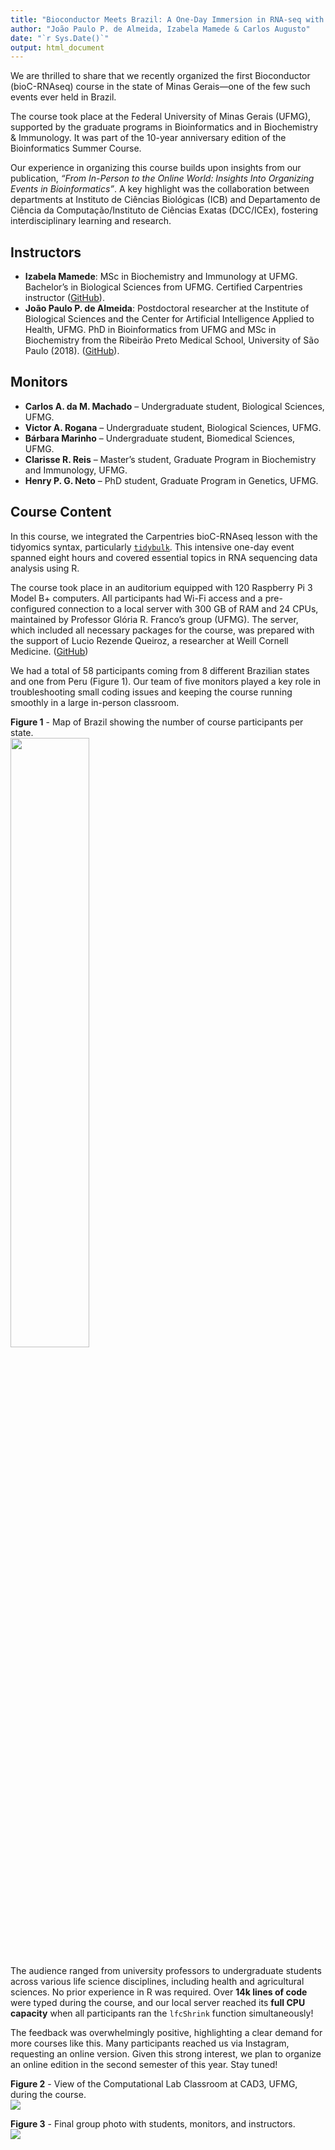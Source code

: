 ```yaml
---
title: "Bioconductor Meets Brazil: A One-Day Immersion in RNA-seq with tidybulk and Carpentries"
author: "João Paulo P. de Almeida, Izabela Mamede & Carlos Augusto"
date: "`r Sys.Date()`"
output: html_document
---
```


We are thrilled to share that we recently organized the first Bioconductor (bioC-RNAseq) course in the state of Minas Gerais—one of the few such events ever held in Brazil.

The course took place at the Federal University of Minas Gerais (UFMG), supported by the graduate programs in Bioinformatics and in Biochemistry & Immunology. It was part of the 10-year anniversary edition of the Bioinformatics Summer Course.

Our experience in organizing this course builds upon insights from our publication, _“From In-Person to the Online World: Insights Into Organizing Events in Bioinformatics”_. A key highlight was the collaboration between departments at Instituto de Ciências Biológicas (ICB) and Departamento de Ciência da Computação/Instituto de Ciências Exatas (DCC/ICEx), fostering interdisciplinary learning and research.

## Instructors

- **Izabela Mamede**: MSc in Biochemistry and Immunology at UFMG. Bachelor’s in Biological Sciences from UFMG. Certified Carpentries instructor ([GitHub](https://github.com/izabelamc)).
- **João Paulo P. de Almeida**: Postdoctoral researcher at the Institute of Biological Sciences and the Center for Artificial Intelligence Applied to Health, UFMG. PhD in Bioinformatics from UFMG and MSc in Biochemistry from the Ribeirão Preto Medical School, University of São Paulo (2018). ([GitHub](https://github.com/jppalmeida)).

## Monitors

- **Carlos A. da M. Machado** – Undergraduate student, Biological Sciences, UFMG.  
- **Victor A. Rogana** – Undergraduate student, Biological Sciences, UFMG.  
- **Bárbara Marinho** – Undergraduate student, Biomedical Sciences, UFMG.  
- **Clarisse R. Reis** – Master’s student, Graduate Program in Biochemistry and Immunology, UFMG.  
- **Henry P. G. Neto** – PhD student, Graduate Program in Genetics, UFMG.  

## Course Content

In this course, we integrated the Carpentries bioC-RNAseq lesson with the tidyomics syntax, particularly [`tidybulk`](https://github.com/stemangiola/tidybulk). This intensive one-day event spanned eight hours and covered essential topics in RNA sequencing data analysis using R.

The course took place in an auditorium equipped with 120 Raspberry Pi 3 Model B+ computers. All participants had Wi-Fi access and a pre-configured connection to a local server with 300 GB of RAM and 24 CPUs, maintained by Professor Glória R. Franco’s group (UFMG). The server, which included all necessary packages for the course, was prepared with the support of Lucio Rezende Queiroz, a researcher at Weill Cornell Medicine. ([GitHub](https://github.com/luciorezende))

We had a total of 58 participants coming from 8 different Brazilian states and one from Peru (Figure 1). Our team of five monitors played a key role in troubleshooting small coding issues and keeping the course running smoothly in a large in-person classroom.

**Figure 1** - Map of Brazil showing the number of course participants per state.  
<img src="figure1.png" width="50%" />

The audience ranged from university professors to undergraduate students across various life science disciplines, including health and agricultural sciences. No prior experience in R was required. Over **14k lines of code** were typed during the course, and our local server reached its **full CPU capacity** when all participants ran the `lfcShrink` function simultaneously!

The feedback was overwhelmingly positive, highlighting a clear demand for more courses like this. Many participants reached us via Instagram, requesting an online version. Given this strong interest, we plan to organize an online edition in the second semester of this year. Stay tuned!

**Figure 2** - View of the Computational Lab Classroom at CAD3, UFMG, during the course.  
![](figure2.jpg)

**Figure 3** - Final group photo with students, monitors, and instructors.  
![](figure3.jpg)
